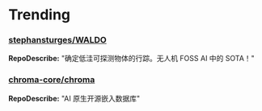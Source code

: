 
# Trending

### [stephansturges/WALDO](https://github.com/stephansturges/WALDO)
**RepoDescribe:** "确定低洼可探测物体的行踪。无人机 FOSS AI 中的 SOTA！"
  

### [chroma-core/chroma](https://github.com/chroma-core/chroma)
**RepoDescribe:** "AI 原生开源嵌入数据库"
  